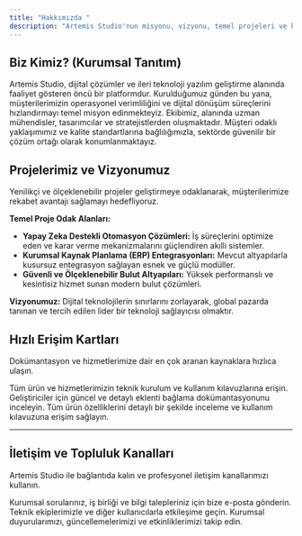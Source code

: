 ```yaml
---
title: "Hakkımızda "
description: "Artemis Studio'nun misyonu, vizyonu, temel projeleri ve kurumsal iletişim kanalları hakkında detaylı bilgi edinin."
---
```


## Biz Kimiz? (Kurumsal Tanıtım)

Artemis Studio, dijital çözümler ve ileri teknoloji yazılım geliştirme alanında faaliyet gösteren öncü bir platformdur. Kurulduğumuz günden bu yana, müşterilerimizin operasyonel verimliliğini ve dijital dönüşüm süreçlerini hızlandırmayı temel misyon edinmekteyiz. Ekibimiz, alanında uzman mühendisler, tasarımcılar ve stratejistlerden oluşmaktadır. Müşteri odaklı yaklaşımımız ve kalite standartlarına bağlılığımızla, sektörde güvenilir bir çözüm ortağı olarak konumlanmaktayız.

## Projelerimiz ve Vizyonumuz

Yenilikçi ve ölçeklenebilir projeler geliştirmeye odaklanarak, müşterilerimize rekabet avantajı sağlamayı hedefliyoruz.

**Temel Proje Odak Alanları:**

- **Yapay Zeka Destekli Otomasyon Çözümleri:** İş süreçlerini optimize eden ve karar verme mekanizmalarını güçlendiren akıllı sistemler.
- **Kurumsal Kaynak Planlama (ERP) Entegrasyonları:** Mevcut altyapılarla kusursuz entegrasyon sağlayan esnek ve güçlü modüller.
- **Güvenli ve Ölçeklenebilir Bulut Altyapıları:** Yüksek performanslı ve kesintisiz hizmet sunan modern bulut çözümleri.

**Vizyonumuz:** Dijital teknolojilerin sınırlarını zorlayarak, global pazarda tanınan ve tercih edilen lider bir teknoloji sağlayıcısı olmaktır.

## Hızlı Erişim Kartları

Dokümantasyon ve hizmetlerimize dair en çok aranan kaynaklara hızlıca ulaşın.

<Columns cols={3}>
  <Card title="Kurulum" icon="book" iconType="regular" href="/bilgi-merkezi/urunler">
    Tüm ürün ve hizmetlerimizin teknik kurulum ve kullanım kılavuzlarına erişin.
  </Card>
  <Card title="Eklentiler" icon="code" iconType="regular" href="/bilgi-merkezi/api">
    Geliştiriciler için güncel ve detaylı eklenti bağlama dokümantasyonunu inceleyin.
  </Card>
  <Card title="Özellikler" icon="gamepad-modern" iconType="regular" href="/kariyer">
    Tüm ürün özelliklerini detaylı bir şekilde inceleme ve kullanım kılavuzuna erişim sağlayın.
  </Card>
</Columns>

---

## İletişim ve Topluluk Kanalları

Artemis Studio ile bağlantıda kalın ve profesyonel iletişim kanallarımızı kullanın.

<Columns cols={3}>
  <Card title="E-Posta Desteği" icon="mailbox" iconType="regular" href="mailto:info@artemisstudio.com">
    Kurumsal sorularınız, iş birliği ve bilgi talepleriniz için bize e-posta gönderin.
  </Card>
  <Card title="Discord Topluluğu" icon="discord" iconType="brands" href="https://discord.gg/artemis-studio-link">
    Teknik ekiplerimizle ve diğer kullanıcılarla etkileşime geçin.
  </Card>
  <Card title="LinkedIn" icon="linkedin" iconType="brands" href="https://linkedin.com/company/artemisstudio">
    Kurumsal duyurularımızı, güncellemelerimizi ve etkinliklerimizi takip edin.
  </Card>
</Columns>